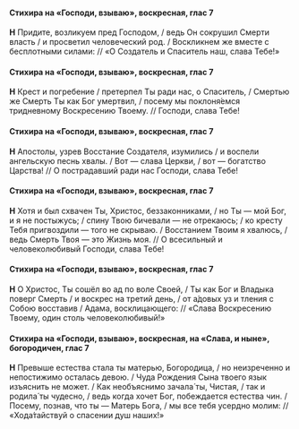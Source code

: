 #### Стихира на «Господи, взываю», воскресная, глас 7

**Н** Придите, возликуем пред Господом, / ведь Он сокрушил Смерти власть / и просветил человеческий род. / Воскликнем же вместе с бесплотными силами: // «О Создатель и Спаситель наш, слава Тебе!»

#### Стихира на «Господи, взываю», воскресная, глас 7

**Н** Крест и погребение / претерпел Ты ради нас, о Спаситель, / Cмертью же Смерть Ты как Бог умертвил, / посему мы поклоня́емся тридневному Воскресению Твоему. // Господи, слава Тебе!

#### Стихира на «Господи, взываю», воскресная, глас 7

**Н** Апостолы, узрев Восстание Создателя, изумились / и воспели ангельскую песнь хвалы. / Вот — слава Церкви, / вот — богатство Царства! // О пострадавший ради нас Господи, слава Тебе!

#### Стихира на «Господи, взываю», воскресная, глас 7

**Н** Хотя и был схвачен Ты, Христос, беззаконниками, / но Ты — мой Бог, и я не постыжусь; / спину Твою бичевали — не отрекаюсь; / ко кресту Тебя пригвоздили — того не скрываю. / Восстанием Твоим я хвалюсь, / ведь Смерть Твоя — это Жизнь моя. // О всесильный и человеколюбивый Господи, слава Тебе!

#### Стихира на «Господи, взываю», воскресная, глас 7

**Н** О Христос, Ты сошёл во ад по воле Своей, / Ты как Бог и Владыка поверг Смерть / и воскрес на третий день, / от а́довых уз и тления с Собою восставив / Адама, восклицающего: // «Слава Воскресению Твоему, один столь человеколюбивый!»

#### Стихира на «Господи, взываю», воскресная, на «Слава, и ныне», богородичен, глас 7

**Н** Превыше естества стала ты матерью, Богородица, / но неизреченно и непостижимо осталась девою. / Чуда Рождения Сына твоего язык изъяснить не может. / Как необъяснимо зачала́ ты, Чистая, / так и родила́ ты чудесно, / ведь когда хочет Бог, побеждается естества чин. / Посему, познав, что ты — Матерь Бога, / мы все тебя усердно молим: // «Хода́тайствуй о спасении душ наших!»
